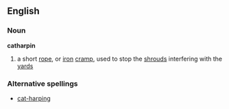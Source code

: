==English==
===Noun===
'''catharpin'''
#{{nautical}} a short [[rope]], or [[iron]] [[cramp]], used to stop the [[shroud]]s interfering with the [[yard]]s
===Alternative spellings===
*[[cat-harping]]